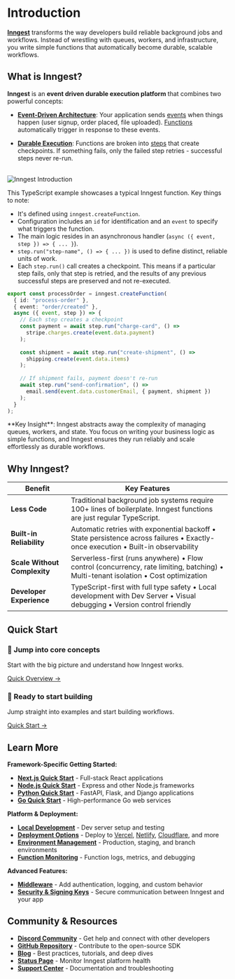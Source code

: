 # Introduction
 
**[Inngest](https://www.inngest.com/)** transforms the way developers build reliable background jobs and workflows. Instead of wrestling with queues, workers, and infrastructure, you write simple functions that automatically become durable, scalable workflows.

## What is Inngest?
**Inngest** is an **event driven durable execution platform** that combines two powerful concepts:

- **[Event-Driven Architecture](https://en.wikipedia.org/wiki/Event-driven_architecture)**: Your application sends [events](/concepts/events) when things happen (user signup, order placed, file uploaded). [Functions](/concepts/functions) automatically trigger in response to these events.

- **[Durable Execution](https://www.inngest.com/blog/principles-of-durable-execution)**: Functions are broken into [steps](/concepts/steps) that create checkpoints. If something fails, only the failed step retries - successful steps never re-run. <br/><br/>

<img src="/introduction.png" alt="Inngest Introduction" />

This TypeScript example showcases a typical Inngest function. Key things to note:
- It's defined using `inngest.createFunction`.
- Configuration includes an `id` for identification and an `event` to specify what triggers the function.
- The main logic resides in an asynchronous handler (`async ({ event, step }) => { ... }`).
- `step.run("step-name", () => { ... })` is used to define distinct, reliable units of work.
- Each `step.run()` call creates a checkpoint. This means if a particular step fails, only that step is retried, and the results of any previous successful steps are preserved and not re-executed.

```typescript
export const processOrder = inngest.createFunction(
  { id: "process-order" },
  { event: "order/created" },
  async ({ event, step }) => {
    // Each step creates a checkpoint
    const payment = await step.run("charge-card", () => 
      stripe.charges.create(event.data.payment)
    );
    
    const shipment = await step.run("create-shipment", () => 
      shipping.create(event.data.items)
    );
    
    // If shipment fails, payment doesn't re-run
    await step.run("send-confirmation", () => 
      email.send(event.data.customerEmail, { payment, shipment })
    );
  }
);
```


<Callout type="info" emoji="💡">
  **Key Insight**: Inngest abstracts away the complexity of managing queues, workers, and state. You focus on writing your business logic as simple functions, and Inngest ensures they run reliably and scale effortlessly as durable workflows.
</Callout>

## Why Inngest?

| Benefit | Key Features |
|---------|-------------|
| **Less Code** | Traditional background job systems require 100+ lines of boilerplate. Inngest functions are just regular TypeScript. |
| **Built-in Reliability** | Automatic retries with exponential backoff • State persistence across failures • Exactly-once execution • Built-in observability |
| **Scale Without Complexity** | Serverless-first (runs anywhere) • Flow control (concurrency, rate limiting, batching) • Multi-tenant isolation • Cost optimization |
| **Developer Experience** | TypeScript-first with full type safety • Local development with Dev Server • Visual debugging • Version control friendly |

## Quick Start

<div style={{ display: 'grid', gridTemplateColumns: 'repeat(auto-fit, minmax(280px, 1fr))', gap: '1rem', marginTop: '1.5rem' }}>

<div style={{ border: '1px solid #e2e8f0', borderRadius: '8px', padding: '1.5rem' }}>
  <h3 style={{ marginTop: 0, color: '#2563eb' }}>🎯 Jump into core concepts</h3>
  <p style={{ marginBottom: '1rem' }}>Start with the big picture and understand how Inngest works.</p>
  <a href="/quick-overview" style={{ fontWeight: 'bold', textDecoration: 'none', color: '#2563eb' }}>Quick Overview →</a>
</div>

<div style={{ border: '1px solid #e2e8f0', borderRadius: '8px', padding: '1.5rem' }}>
  <h3 style={{ marginTop: 0, color: '#059669' }}>🚀 Ready to start building</h3>
  <p style={{ marginBottom: '1rem' }}>Jump straight into examples and start building workflows.</p>
  <a href="/quick-start" style={{ fontWeight: 'bold', textDecoration: 'none', color: '#059669' }}>Quick Start →</a>
</div>

</div>

## Learn More

**Framework-Specific Getting Started:**
- **[Next.js Quick Start](https://www.inngest.com/docs/getting-started/nextjs-quick-start)** - Full-stack React applications
- **[Node.js Quick Start](https://www.inngest.com/docs/getting-started/nodejs-quick-start)** - Express and other Node.js frameworks
- **[Python Quick Start](https://www.inngest.com/docs/getting-started/python-quick-start)** - FastAPI, Flask, and Django applications
- **[Go Quick Start](https://www.inngest.com/docs/getting-started/go-quick-start)** - High-performance Go web services

**Platform & Deployment:**
- **[Local Development](https://www.inngest.com/docs/local-development)** - Dev server setup and testing
- **[Deployment Options](https://www.inngest.com/docs/deploy)** - Deploy to [Vercel](https://www.inngest.com/docs/deploy/vercel), [Netlify](https://www.inngest.com/docs/deploy/netlify), [Cloudflare](https://www.inngest.com/docs/deploy/cloudflare), and more
- **[Environment Management](https://www.inngest.com/docs/platform/environments)** - Production, staging, and branch environments
- **[Function Monitoring](https://www.inngest.com/docs)** - Function logs, metrics, and debugging

**Advanced Features:**
- **[Middleware](https://www.inngest.com/docs/features/middleware)** - Add authentication, logging, and custom behavior
- **[Security & Signing Keys](https://www.inngest.com/docs/platform/signing-keys)** - Secure communication between Inngest and your app

## Community & Resources

- **[Discord Community](https://www.inngest.com/discord)** - Get help and connect with other developers
- **[GitHub Repository](https://github.com/inngest/inngest-js)** - Contribute to the open-source SDK
- **[Blog](https://www.inngest.com/blog)** - Best practices, tutorials, and deep dives
- **[Status Page](https://status.inngest.com/)** - Monitor Inngest platform health
- **[Support Center](https://www.inngest.com/support)** - Documentation and troubleshooting
